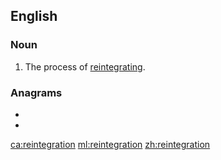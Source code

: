 ==English==

===Noun===
{{en-noun|~}}

# The process of [[reintegrate|reintegrating]].

===Anagrams===
* {{l|en|reorientating}}
* {{l|en|trigeneration}}

[[ca:reintegration]]
[[ml:reintegration]]
[[zh:reintegration]]